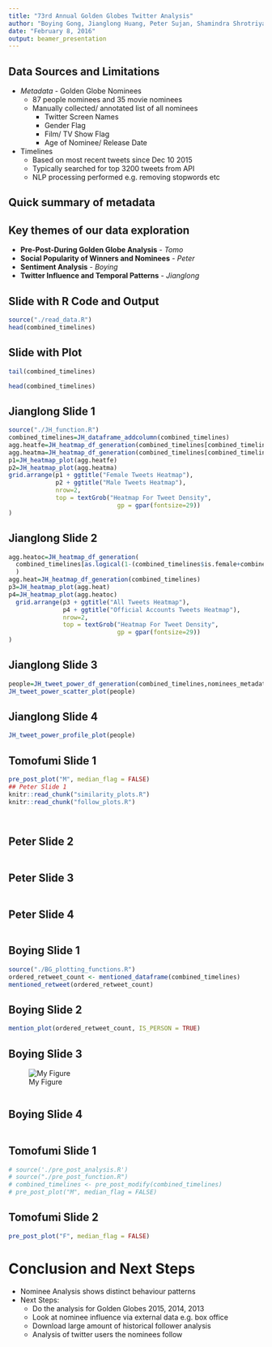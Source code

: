 ```yaml
---
title: "73rd Annual Golden Globes Twitter Analysis"
author: "Boying Gong, Jianglong Huang, Peter Sujan, Shamindra Shrotriya, Tomofumi Ogawa"
date: "February 8, 2016"
output: beamer_presentation
---
```


## Data Sources and Limitations

- *Metadata* - Golden Globe Nominees
  - 87 people nominees and 35 movie nominees
  - Manually collected/ annotated list of all nominees
    - Twitter Screen Names
    - Gender Flag
    - Film/ TV Show Flag
    - Age of Nominee/ Release Date

- Timelines
  - Based on most recent tweets since Dec 10 2015
  - Typically searched for top 3200 tweets from API
  - NLP processing performed e.g. removing stopwords etc

## Quick summary of metadata


## Key themes of our data exploration 

- **Pre-Post-During Golden Globe Analysis** - *Tomo*
- **Social Popularity of Winners and Nominees** - *Peter*
- **Sentiment Analysis** - *Boying*
- **Twitter Influence and Temporal Patterns** - *Jianglong*

## Slide with R Code and Output

```r
source("./read_data.R")
head(combined_timelines)
```

## Slide with Plot

```r
tail(combined_timelines)
```


```r
head(combined_timelines)
```

## Jianglong Slide 1

```r
source("./JH_function.R")
combined_timelines=JH_dataframe_addcolumn(combined_timelines)
agg.heatfe=JH_heatmap_df_generation(combined_timelines[combined_timelines$is.female,])
agg.heatma=JH_heatmap_df_generation(combined_timelines[combined_timelines$is.male,])
p1=JH_heatmap_plot(agg.heatfe)
p2=JH_heatmap_plot(agg.heatma)
grid.arrange(p1 + ggtitle("Female Tweets Heatmap"),
             p2 + ggtitle("Male Tweets Heatmap"),
             nrow=2,
             top = textGrob("Heatmap For Tweet Density",
                              gp = gpar(fontsize=29)) 
)
```


## Jianglong Slide 2

```r

agg.heatoc=JH_heatmap_df_generation(
  combined_timelines[as.logical(1-(combined_timelines$is.female+combined_timelines$is.male)),]
  )
agg.heat=JH_heatmap_df_generation(combined_timelines)
p3=JH_heatmap_plot(agg.heat)
p4=JH_heatmap_plot(agg.heatoc)
  grid.arrange(p3 + ggtitle("All Tweets Heatmap"),
               p4 + ggtitle("Official Accounts Tweets Heatmap"),
               nrow=2,
               top = textGrob("Heatmap For Tweet Density",
                              gp = gpar(fontsize=29)) 
)
```


## Jianglong Slide 3

```r
people=JH_tweet_power_df_generation(combined_timelines,nominees_metadata)
JH_tweet_power_scatter_plot(people)
```

## Jianglong Slide 4

```r
JH_tweet_power_profile_plot(people)
```

## Tomofumi Slide 1

```r
pre_post_plot("M", median_flag = FALSE)
## Peter Slide 1
knitr::read_chunk("similarity_plots.R")
knitr::read_chunk("follow_plots.R")
```

```r
```

```r
```

## Peter Slide 2
```r
```

## Peter Slide 3
```r
```

## Peter Slide 4
```r
```

## Boying Slide 1

```r
source("./BG_plotting_functions.R")
ordered_retweet_count <- mentioned_dataframe(combined_timelines)
mentioned_retweet(ordered_retweet_count)
```

## Boying Slide 2

```r
mention_plot(ordered_retweet_count, IS_PERSON = TRUE)
```

## Boying Slide 3

![My Figure](../plots/domain_plot.png)

```r

```

## Boying Slide 4

```r

```

## Tomofumi Slide 1

```r
# source('./pre_post_analysis.R')
# source("./pre_post_function.R")
# combined_timelines <- pre_post_modify(combined_timelines)
# pre_post_plot("M", median_flag = FALSE)
```
## Tomofumi Slide 2

```r
pre_post_plot("F", median_flag = FALSE)
```


# Conclusion and Next Steps

- Nominee Analysis shows distinct behaviour patterns
- Next Steps:
  - Do the analysis for Golden Globes 2015, 2014, 2013
  - Look at nominee influence via external data e.g. box office
  - Download large amount of historical follower analysis
  - Analysis of twitter users the nominees follow
